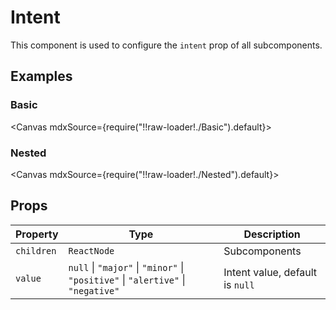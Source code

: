 
<Meta title="Configs/Intent" />

# Intent

This component is used to configure the `intent` prop of all subcomponents.

## Examples

### Basic

<Canvas mdxSource={require("!!raw-loader!./Basic").default}>
  <Story id="examples-intent--basic" />
</Canvas>

### Nested

<Canvas mdxSource={require("!!raw-loader!./Nested").default}>
  <Story id="examples-intent--nested" />
</Canvas>

## Props

| Property   | Type                                                                                                 | Description                     |
| ---------- | ---------------------------------------------------------------------------------------------------- | ------------------------------- |
| `children` | `ReactNode`                                                                                          | Subcomponents                   |
| `value`    | `null` &#124; `"major"` &#124; `"minor"` &#124; `"positive"` &#124; `"alertive"` &#124; `"negative"` | Intent value, default is `null` |
